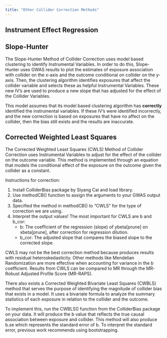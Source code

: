 ```yaml
---
title: "Other Collider Correction Methods"
---
```


## **Instrument Effect Regression**





## **Slope-Hunter**

The Slope-Hunter Method of Collider Correction uses model based clustering to identify Instrumental Variables. In order to do this, Slope-Hunter uses GWAS results to plot the estimates of exposure association with collider on the x-axis and the outcome conditional on collider on the y-axis. Then, the clustering algorithm identifies exposures that affect the collider variable and selects these as helpful Instrumental Variables. These new IV's are used to produce a new slope that has adjusted for the effect of the Collider Variables.

This model assumes that its model based clustering algorithm has **correctly** identified the instrumental variables. If these IV's were identified incorrectly, and the new correction is based on exposures that have no affect on the collider, then the bias still exists and the results are inaccurate.


## **Corrected Weighted Least Squares**

The Corrected Weighted Least Squares (CWLS) Method of Collider Correction uses Instrumental Variables to adjust for the effect of the collider on the outcome variable. This method is implemented through an equation that models the conditional effect of the exposure on the outcome given the collider as a constant. 

Instructions for correction:

1. Install ColliderBias package by Siyang Cai and load library.
2. Use methodCB() function to assign the arguments to your GWAS output data.
3. Specified the method in methodCB() to "CWLS" for the type of correction we are using. 
4. Interpret the output values! The most important for CWLS are b and b_cor:
    - b: The coefficient of the regression (slope) of ybeta[prune] on xbeta[prune], after correction for regression dilution.
    - b_cor: The adjusted slope that compares the biased slope to the corrected slope.

CWLS may not be the best correction method because produces results with residual heteroskedasticity. Other methods like Mendelian Randomization are more effective when accounting for variance in the b coefficient. Results from CWLS can be compared to MR through the MR-Robust Adjusted Profile Score (MR-RAPS). 

There also exists a Corrected Weighted Bivariate Least Squares (CWBLS) method that serves the purpose of identifying the magnitude of collider bias that exists in a model. It uses a bivariate formula to analyze the summary statistics of each exposure in relation to the collider and the outcome. 

To implement this, run the CWBLS() function from the ColliderBias package on your data. It will produce the b value that reflects the true causal association between exposure and collider. This method will also produce b.se which represents the standard error of b. To interpret the standard error, previous work recommends using bootstrapping. 




